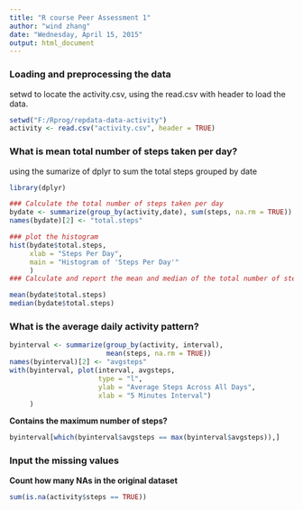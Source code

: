 ```yaml
---
title: "R course Peer Assessment 1"
author: "wind zhang"
date: "Wednesday, April 15, 2015"
output: html_document
---
```


### Loading and preprocessing the data ###

setwd to locate the activity.csv, using the read.csv with header to load the data.

```r

setwd("F:/Rprog/repdata-data-activity")
activity <- read.csv("activity.csv", header = TRUE)

```

### What is mean total number of steps taken per day? ###

using the sumarize of dplyr to sum the total steps grouped by date

```r

library(dplyr)

### Calculate the total number of steps taken per day
bydate <- summarize(group_by(activity,date), sum(steps, na.rm = TRUE))
names(bydate)[2] <- "total.steps"

### plot the histogram
hist(bydate$total.steps,
     xlab = "Steps Per Day",
     main = "Histogram of 'Steps Per Day'"
     )
### Calculate and report the mean and median of the total number of steps taken per day

mean(bydate$total.steps)
median(bydate$total.steps)

```
### What is the average daily activity pattern? ###

```r
byinterval <- summarize(group_by(activity, interval), 
                        mean(steps, na.rm = TRUE))
names(byinterval)[2] <- "avgsteps"
with(byinterval, plot(interval, avgsteps, 
                      type = "l",
                      ylab = "Average Steps Across All Days",
                      xlab = "5 Minutes Interval")
     )
```

**Contains the maximum number of steps?**  

```r
byinterval[which(byinterval$avgsteps == max(byinterval$avgsteps)),]
```

### Input the missing values ###

**Count how many NAs in the original dataset**

```r
sum(is.na(activity$steps == TRUE))

```


